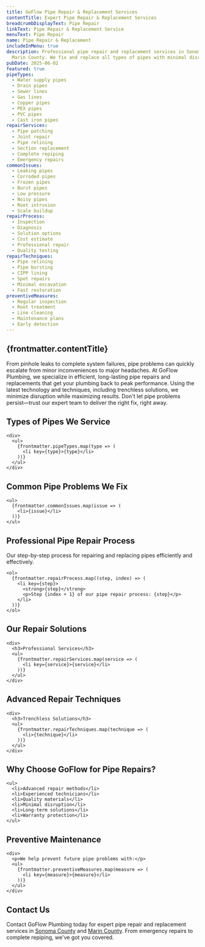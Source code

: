 ```yaml
---
title: GoFlow Pipe Repair & Replacement Services
contentTitle: Expert Pipe Repair & Replacement Services
breadcrumbDisplayText: Pipe Repair
linkText: Pipe Repair & Replacement Service
menuText: Pipe Repair
name: Pipe Repair & Replacement
includeInMenu: true
description: Professional pipe repair and replacement services in Sonoma and
  Marin County. We fix and replace all types of pipes with minimal disruption.
pubDate: 2025-06-02
featured: true
pipeTypes:
  - Water supply pipes
  - Drain pipes
  - Sewer lines
  - Gas lines
  - Copper pipes
  - PEX pipes
  - PVC pipes
  - Cast iron pipes
repairServices:
  - Pipe patching
  - Joint repair
  - Pipe relining
  - Section replacement
  - Complete repiping
  - Emergency repairs
commonIssues:
  - Leaking pipes
  - Corroded pipes
  - Frozen pipes
  - Burst pipes
  - Low pressure
  - Noisy pipes
  - Root intrusion
  - Scale buildup
repairProcess:
  - Inspection
  - Diagnosis
  - Solution options
  - Cost estimate
  - Professional repair
  - Quality testing
repairTechniques:
  - Pipe relining
  - Pipe bursting
  - CIPP lining
  - Spot repairs
  - Minimal excavation
  - Fast restoration
preventiveMeasures:
  - Regular inspection
  - Root treatment
  - Line cleaning
  - Maintenance plans
  - Early detection
---
```


<article>
  <h1>{frontmatter.contentTitle}</h1>

  <p>
    From pinhole leaks to complete system failures, pipe problems can quickly escalate from minor inconveniences to major headaches.
    At GoFlow Plumbing, we specialize in efficient, long-lasting pipe repairs and replacements that get your plumbing back to peak performance.
    Using the latest technology and techniques, including trenchless solutions, we minimize disruption while maximizing results.
    Don't let pipe problems persist—trust our expert team to deliver the right fix, right away.
  </p>

  <section>
    <h2>Types of Pipes We Service</h2>

    <div>
      <ul>
        {frontmatter.pipeTypes.map(type => (
          <li key={type}>{type}</li>
        ))}
      </ul>
    </div>
  </section>

  <section>
    <h2>Common Pipe Problems We Fix</h2>

    <ul>
      {frontmatter.commonIssues.map(issue => (
        <li>{issue}</li>
      ))}
    </ul>
  </section>

  <section>
    <h2>Professional Pipe Repair Process</h2>
    <p>Our step-by-step process for repairing and replacing pipes efficiently and effectively.</p>

    <ol>
      {frontmatter.repairProcess.map((step, index) => (
        <li key={step}>
          <strong>{step}</strong>
          <p>Step {index + 1} of our pipe repair process: {step}</p>
        </li>
      ))}
    </ol>
  </section>

  <section>
    <h2>Our Repair Solutions</h2>

    <div>
      <h3>Professional Services</h3>
      <ul>
        {frontmatter.repairServices.map(service => (
          <li key={service}>{service}</li>
        ))}
      </ul>
    </div>
  </section>

  <section>
    <h2>Advanced Repair Techniques</h2>

    <div>
      <h3>Trenchless Solutions</h3>
      <ul>
        {frontmatter.repairTechniques.map(technique => (
          <li>{technique}</li>
        ))}
      </ul>
    </div>
  </section>

  <section>
    <h2>Why Choose GoFlow for Pipe Repairs?</h2>

    <ul>
      <li>Advanced repair methods</li>
      <li>Experienced technicians</li>
      <li>Quality materials</li>
      <li>Minimal disruption</li>
      <li>Long-term solutions</li>
      <li>Warranty protection</li>
    </ul>
  </section>

  <section>
    <h2>Preventive Maintenance</h2>

    <div>
      <p>We help prevent future pipe problems with:</p>
      <ul>  
        {frontmatter.preventiveMeasures.map(measure => (
          <li key={measure}>{measure}</li>
        ))}
      </ul>
    </div>
  </section>

  <section>
    <h2>Contact Us</h2>
    <p>
      Contact GoFlow Plumbing today for expert pipe repair and replacement services in
      <a href="/sonoma-county-plumbing/">Sonoma County</a> and <a href="/marin-county-plumbing/">Marin County</a>.
      From emergency repairs to complete repiping, we've got you covered.
    </p>
  </section>
</article>
